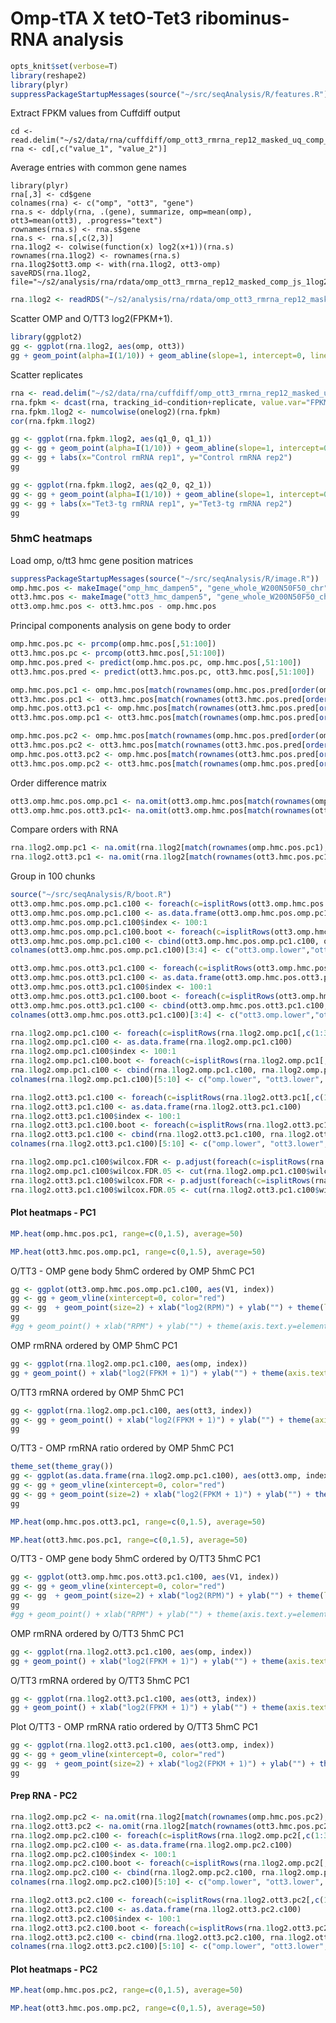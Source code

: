 Omp-tTA X tetO-Tet3 ribominus-RNA analysis
========================================================


```r
opts_knit$set(verbose=T)
library(reshape2)
library(plyr)
suppressPackageStartupMessages(source("~/src/seqAnalysis/R/features.R"))
```

Extract FPKM values from Cuffdiff output
```
cd <- read.delim("~/s2/data/rna/cuffdiff/omp_ott3_rmrna_rep12_masked_uq_comp_js/gene_exp.diff")
rna <- cd[,c("value_1", "value_2")]
```

Average entries with common gene names
```
library(plyr)
rna[,3] <- cd$gene
colnames(rna) <- c("omp", "ott3", "gene")
rna.s <- ddply(rna, .(gene), summarize, omp=mean(omp), ott3=mean(ott3), .progress="text")
rownames(rna.s) <- rna.s$gene
rna.s <- rna.s[,c(2,3)]
rna.1log2 <- colwise(function(x) log2(x+1))(rna.s)
rownames(rna.1log2) <- rownames(rna.s)
rna.1log2$ott3.omp <- with(rna.1log2, ott3-omp)
saveRDS(rna.1log2, file="~/s2/analysis/rna/rdata/omp_ott3_rmrna_rep12_masked_comp_js_1log2.rds")
```

```r
rna.1log2 <- readRDS("~/s2/analysis/rna/rdata/omp_ott3_rmrna_rep12_masked_comp_js_1log2.rds")
```

Scatter OMP and O/TT3 log2(FPKM+1).
```r
library(ggplot2)
gg <- ggplot(rna.1log2, aes(omp, ott3))
gg + geom_point(alpha=I(1/10)) + geom_abline(slope=1, intercept=0, linetype=2)
```

Scatter replicates
```r
rna <- read.delim("~/s2/data/rna/cuffdiff/omp_ott3_rmrna_rep12_masked_uq_comp_js/genes.read_group_tracking")
rna.fpkm <- dcast(rna, tracking_id~condition+replicate, value.var="FPKM")
rna.fpkm.1log2 <- numcolwise(onelog2)(rna.fpkm)
cor(rna.fpkm.1log2)
```

```r
gg <- ggplot(rna.fpkm.1log2, aes(q1_0, q1_1))
gg <- gg + geom_point(alpha=I(1/10)) + geom_abline(slope=1, intercept=0, color=2)
gg <- gg + labs(x="Control rmRNA rep1", y="Control rmRNA rep2")
gg
```

```r
gg <- ggplot(rna.fpkm.1log2, aes(q2_0, q2_1))
gg <- gg + geom_point(alpha=I(1/10)) + geom_abline(slope=1, intercept=0, color=2)
gg <- gg + labs(x="Tet3-tg rmRNA rep1", y="Tet3-tg rmRNA rep2")
gg
```

### 5hmC heatmaps 
Load omp, o/tt3 hmc gene position matrices
```r
suppressPackageStartupMessages(source("~/src/seqAnalysis/R/image.R"))
omp.hmc.pos <- makeImage("omp_hmc_dampen5", "gene_whole_W200N50F50_chr",  data_type="rpkm_rep/mean", image=FALSE)
ott3.hmc.pos <- makeImage("ott3_hmc_dampen5", "gene_whole_W200N50F50_chr",  data_type="rpkm_rep/mean", image=FALSE)
ott3.omp.hmc.pos <- ott3.hmc.pos - omp.hmc.pos
```

Principal components analysis on gene body to order
```r
omp.hmc.pos.pc <- prcomp(omp.hmc.pos[,51:100])
ott3.hmc.pos.pc <- prcomp(ott3.hmc.pos[,51:100])
omp.hmc.pos.pred <- predict(omp.hmc.pos.pc, omp.hmc.pos[,51:100])
ott3.hmc.pos.pred <- predict(ott3.hmc.pos.pc, ott3.hmc.pos[,51:100])

omp.hmc.pos.pc1 <- omp.hmc.pos[match(rownames(omp.hmc.pos.pred[order(omp.hmc.pos.pred[,1]),]), rownames(omp.hmc.pos)),]
ott3.hmc.pos.pc1 <- ott3.hmc.pos[match(rownames(ott3.hmc.pos.pred[order(ott3.hmc.pos.pred[,1]),]), rownames(ott3.hmc.pos)),]
omp.hmc.pos.ott3.pc1 <- omp.hmc.pos[match(rownames(ott3.hmc.pos.pred[order(ott3.hmc.pos.pred[,1]),]), rownames(omp.hmc.pos)),]
ott3.hmc.pos.omp.pc1 <- ott3.hmc.pos[match(rownames(omp.hmc.pos.pred[order(omp.hmc.pos.pred[,1]),]), rownames(ott3.hmc.pos)),]

omp.hmc.pos.pc2 <- omp.hmc.pos[match(rownames(omp.hmc.pos.pred[order(omp.hmc.pos.pred[,2]),]), rownames(omp.hmc.pos)),]
ott3.hmc.pos.pc2 <- ott3.hmc.pos[match(rownames(ott3.hmc.pos.pred[order(ott3.hmc.pos.pred[,2]),]), rownames(ott3.hmc.pos)),]
omp.hmc.pos.ott3.pc2 <- omp.hmc.pos[match(rownames(ott3.hmc.pos.pred[order(ott3.hmc.pos.pred[,2]),]), rownames(omp.hmc.pos)),]
ott3.hmc.pos.omp.pc2 <- ott3.hmc.pos[match(rownames(omp.hmc.pos.pred[order(omp.hmc.pos.pred[,2]),]), rownames(ott3.hmc.pos)),]
```

Order difference matrix
```r
ott3.omp.hmc.pos.omp.pc1 <- na.omit(ott3.omp.hmc.pos[match(rownames(omp.hmc.pos.pc1), rownames(ott3.omp.hmc.pos)),])
ott3.omp.hmc.pos.ott3.pc1<- na.omit(ott3.omp.hmc.pos[match(rownames(ott3.hmc.pos.pc1), rownames(ott3.omp.hmc.pos)),])
```


Compare orders with RNA
```r
rna.1log2.omp.pc1 <- na.omit(rna.1log2[match(rownames(omp.hmc.pos.pc1), rownames(rna.1log2)),])
rna.1log2.ott3.pc1 <- na.omit(rna.1log2[match(rownames(ott3.hmc.pos.pc1), rownames(rna.1log2)),])

```

Group in 100 chunks
```r
source("~/src/seqAnalysis/R/boot.R")
ott3.omp.hmc.pos.omp.pc1.c100 <- foreach(c=isplitRows(ott3.omp.hmc.pos.omp.pc1[,51:100], chunks=100), .combine="rbind") %do% mean(c, na.rm=TRUE)
ott3.omp.hmc.pos.omp.pc1.c100 <- as.data.frame(ott3.omp.hmc.pos.omp.pc1.c100)
ott3.omp.hmc.pos.omp.pc1.c100$index <- 100:1
ott3.omp.hmc.pos.omp.pc1.c100.boot <- foreach(c=isplitRows(ott3.omp.hmc.pos.omp.pc1[,51:100], chunks=100), .combine="rbind") %do% bootCI(apply(c, 1, mean))
ott3.omp.hmc.pos.omp.pc1.c100 <- cbind(ott3.omp.hmc.pos.omp.pc1.c100, ott3.omp.hmc.pos.omp.pc1.c100.boot)
colnames(ott3.omp.hmc.pos.omp.pc1.c100)[3:4] <- c("ott3.omp.lower","ott3.omp.upper")

ott3.omp.hmc.pos.ott3.pc1.c100 <- foreach(c=isplitRows(ott3.omp.hmc.pos.ott3.pc1[,51:100], chunks=100), .combine="rbind") %do% mean(c, na.rm=TRUE)
ott3.omp.hmc.pos.ott3.pc1.c100 <- as.data.frame(ott3.omp.hmc.pos.ott3.pc1.c100)
ott3.omp.hmc.pos.ott3.pc1.c100$index <- 100:1
ott3.omp.hmc.pos.ott3.pc1.c100.boot <- foreach(c=isplitRows(ott3.omp.hmc.pos.ott3.pc1[,51:100], chunks=100), .combine="rbind") %do% bootCI(apply(c, 1, mean))
ott3.omp.hmc.pos.ott3.pc1.c100 <- cbind(ott3.omp.hmc.pos.ott3.pc1.c100, ott3.omp.hmc.pos.ott3.pc1.c100.boot)
colnames(ott3.omp.hmc.pos.ott3.pc1.c100)[3:4] <- c("ott3.omp.lower","ott3.omp.upper")

rna.1log2.omp.pc1.c100 <- foreach(c=isplitRows(rna.1log2.omp.pc1[,c(1:3)], chunks=100), .combine="rbind") %do% apply(c, 2, mean, na.rm=TRUE)
rna.1log2.omp.pc1.c100 <- as.data.frame(rna.1log2.omp.pc1.c100)
rna.1log2.omp.pc1.c100$index <- 100:1
rna.1log2.omp.pc1.c100.boot <- foreach(c=isplitRows(rna.1log2.omp.pc1[,c(1:3)], chunks=100), .combine="rbind") %do% apply(c, 2, bootCI)
rna.1log2.omp.pc1.c100 <- cbind(rna.1log2.omp.pc1.c100, rna.1log2.omp.pc1.c100.boot[seq(1, nrow(rna.1log2.omp.pc1.c100.boot), 2),], rna.1log2.omp.pc1.c100.boot[seq(2, nrow(rna.1log2.omp.pc1.c100.boot), 2),])
colnames(rna.1log2.omp.pc1.c100)[5:10] <- c("omp.lower", "ott3.lower", "ott3.omp.lower", "omp.upper", "ott3.upper", "ott3.omp.upper")

rna.1log2.ott3.pc1.c100 <- foreach(c=isplitRows(rna.1log2.ott3.pc1[,c(1:3)], chunks=100), .combine="rbind") %do% apply(c, 2, mean, na.rm=TRUE)
rna.1log2.ott3.pc1.c100 <- as.data.frame(rna.1log2.ott3.pc1.c100)
rna.1log2.ott3.pc1.c100$index <- 100:1
rna.1log2.ott3.pc1.c100.boot <- foreach(c=isplitRows(rna.1log2.ott3.pc1[,c(1:3)], chunks=100), .combine="rbind") %do% apply(c, 2, bootCI)
rna.1log2.ott3.pc1.c100 <- cbind(rna.1log2.ott3.pc1.c100, rna.1log2.ott3.pc1.c100.boot[seq(1, nrow(rna.1log2.ott3.pc1.c100.boot), 2),], rna.1log2.ott3.pc1.c100.boot[seq(2, nrow(rna.1log2.ott3.pc1.c100.boot), 2),])
colnames(rna.1log2.ott3.pc1.c100)[5:10] <- c("omp.lower", "ott3.lower", "ott3.omp.lower", "omp.upper", "ott3.upper", "ott3.omp.upper")
```

```r
rna.1log2.omp.pc1.c100$wilcox.FDR <- p.adjust(foreach(c=isplitRows(rna.1log2.omp.pc1[,1:3], chunks=100), .combine="rbind") %do% wilcox.test(c[,3])$p.value, method="fdr")
rna.1log2.omp.pc1.c100$wilcox.FDR.05 <- cut(rna.1log2.omp.pc1.c100$wilcox.FDR, breaks=c(0, .05, 1))
rna.1log2.ott3.pc1.c100$wilcox.FDR <- p.adjust(foreach(c=isplitRows(rna.1log2.ott3.pc1[,1:3], chunks=100), .combine="rbind") %do% wilcox.test(c[,3])$p.value, method="fdr")
rna.1log2.ott3.pc1.c100$wilcox.FDR.05 <- cut(rna.1log2.ott3.pc1.c100$wilcox.FDR, breaks=c(0, .05, 1))

```

#### Plot heatmaps - PC1
```r
MP.heat(omp.hmc.pos.pc1, range=c(0,1.5), average=50)
```

```r
MP.heat(ott3.hmc.pos.omp.pc1, range=c(0,1.5), average=50)
```

O/TT3 - OMP gene body 5hmC ordered by OMP 5hmC PC1
```r
gg <- ggplot(ott3.omp.hmc.pos.omp.pc1.c100, aes(V1, index))
gg <- gg + geom_vline(xintercept=0, color="red")
gg <- gg  + geom_point(size=2) + xlab("log2(RPM)") + ylab("") + theme(legend.position="none", axis.text.y=element_blank()) + geom_errorbarh(aes(xmin=ott3.omp.lower, xmax=ott3.omp.upper), height=0, size=.1)
gg
#gg + geom_point() + xlab("RPM") + ylab("") + theme(axis.text.y=element_blank()) + coord_cartesian(xlim=c(-2, .5))
```

OMP rmRNA ordered by OMP 5hmC PC1
```r
gg <- ggplot(rna.1log2.omp.pc1.c100, aes(omp, index))
gg + geom_point() + xlab("log2(FPKM + 1)") + ylab("") + theme(axis.text.y=element_blank()) + coord_cartesian(xlim=c(0,4))
```

O/TT3 rmRNA ordered by OMP 5hmC PC1
```r
gg <- ggplot(rna.1log2.omp.pc1.c100, aes(ott3, index))
gg <- gg + geom_point() + xlab("log2(FPKM + 1)") + ylab("") + theme(axis.text.y=element_blank()) + coord_cartesian(xlim=c(0,4))
gg
```

O/TT3 - OMP rmRNA ratio ordered by OMP 5hmC PC1
```r
theme_set(theme_gray())
gg <- ggplot(as.data.frame(rna.1log2.omp.pc1.c100), aes(ott3.omp, index))
gg <- gg + geom_vline(xintercept=0, color="red")
gg <- gg + geom_point(size=2) + xlab("log2(FPKM + 1)") + ylab("") + theme(legend.position="none", axis.text.y=element_blank()) + geom_errorbarh(aes(xmin=ott3.omp.lower, xmax=ott3.omp.upper), height=0, size=0.1)
gg
```

```r
MP.heat(omp.hmc.pos.ott3.pc1, range=c(0,1.5), average=50)
```

```r
MP.heat(ott3.hmc.pos.pc1, range=c(0,1.5), average=50)
```

O/TT3 - OMP gene body 5hmC ordered by O/TT3 5hmC PC1
```r
gg <- ggplot(ott3.omp.hmc.pos.ott3.pc1.c100, aes(V1, index))
gg <- gg + geom_vline(xintercept=0, color="red")
gg <- gg  + geom_point(size=2) + xlab("log2(RPM)") + ylab("") + theme(legend.position="none", axis.text.y=element_blank()) + geom_errorbarh(aes(xmin=ott3.omp.lower, xmax=ott3.omp.upper), height=0, size=.1)
gg
#gg + geom_point() + xlab("RPM") + ylab("") + theme(axis.text.y=element_blank()) +  coord_cartesian(xlim=c(-.5, 1))
```

OMP rmRNA ordered by O/TT3 5hmC PC1
```r
gg <- ggplot(rna.1log2.ott3.pc1.c100, aes(omp, index))
gg + geom_point() + xlab("log2(FPKM + 1)") + ylab("") + theme(axis.text.y=element_blank()) + coord_cartesian(xlim=c(0,4)) + labs(title=c("OMP RNA by O/Tet3 PC1"))
```

O/TT3 rmRNA ordered by O/TT3 5hmC PC1
```r
gg <- ggplot(rna.1log2.ott3.pc1.c100, aes(ott3, index))
gg + geom_point() + xlab("log2(FPKM + 1)") + ylab("") + theme(axis.text.y=element_blank()) + coord_cartesian(xlim=c(0,4)) + labs(title=c("O/Tet3 RNA by O/Tet3 PC1"))
```

Plot O/TT3 - OMP rmRNA ratio ordered by O/TT3 5hmC PC1
```r
gg <- ggplot(rna.1log2.ott3.pc1.c100, aes(ott3.omp, index))
gg <- gg + geom_vline(xintercept=0, color="red")
gg <- gg  + geom_point(size=2) + xlab("log2(FPKM + 1)") + ylab("") + theme(legend.position="none", axis.text.y=element_blank()) + geom_errorbarh(aes(xmin=ott3.omp.lower, xmax=ott3.omp.upper), height=0, size=.1)
gg
```

#### Prep RNA - PC2

```r
rna.1log2.omp.pc2 <- na.omit(rna.1log2[match(rownames(omp.hmc.pos.pc2), rownames(rna.1log2)),])
rna.1log2.ott3.pc2 <- na.omit(rna.1log2[match(rownames(ott3.hmc.pos.pc2), rownames(rna.1log2)),])
rna.1log2.omp.pc2.c100 <- foreach(c=isplitRows(rna.1log2.omp.pc2[,c(1:3)], chunks=100), .combine="rbind") %do% apply(c, 2, mean, na.rm=TRUE)
rna.1log2.omp.pc2.c100 <- as.data.frame(rna.1log2.omp.pc2.c100)
rna.1log2.omp.pc2.c100$index <- 100:1
rna.1log2.omp.pc2.c100.boot <- foreach(c=isplitRows(rna.1log2.omp.pc2[,c(1:3)], chunks=100), .combine="rbind") %do% apply(c, 2, bootCI)
rna.1log2.omp.pc2.c100 <- cbind(rna.1log2.omp.pc2.c100, rna.1log2.omp.pc2.c100.boot[seq(1, nrow(rna.1log2.omp.pc2.c100.boot), 2),], rna.1log2.omp.pc2.c100.boot[seq(2, nrow(rna.1log2.omp.pc2.c100.boot), 2),])
colnames(rna.1log2.omp.pc2.c100)[5:10] <- c("omp.lower", "ott3.lower", "ott3.omp.lower", "omp.upper", "ott3.upper", "ott3.omp.upper")

rna.1log2.ott3.pc2.c100 <- foreach(c=isplitRows(rna.1log2.ott3.pc2[,c(1:3)], chunks=100), .combine="rbind") %do% apply(c, 2, mean, na.rm=TRUE)
rna.1log2.ott3.pc2.c100 <- as.data.frame(rna.1log2.ott3.pc2.c100)
rna.1log2.ott3.pc2.c100$index <- 100:1
rna.1log2.ott3.pc2.c100.boot <- foreach(c=isplitRows(rna.1log2.ott3.pc2[,c(1:3)], chunks=100), .combine="rbind") %do% apply(c, 2, bootCI)
rna.1log2.ott3.pc2.c100 <- cbind(rna.1log2.ott3.pc2.c100, rna.1log2.ott3.pc2.c100.boot[seq(1, nrow(rna.1log2.ott3.pc2.c100.boot), 2),], rna.1log2.ott3.pc2.c100.boot[seq(2, nrow(rna.1log2.ott3.pc2.c100.boot), 2),])
colnames(rna.1log2.ott3.pc2.c100)[5:10] <- c("omp.lower", "ott3.lower", "ott3.omp.lower", "omp.upper", "ott3.upper", "ott3.omp.upper")
```

#### Plot heatmaps - PC2

```r
MP.heat(omp.hmc.pos.pc2, range=c(0,1.5), average=50)
```

```r
MP.heat(ott3.hmc.pos.omp.pc2, range=c(0,1.5), average=50)
```

